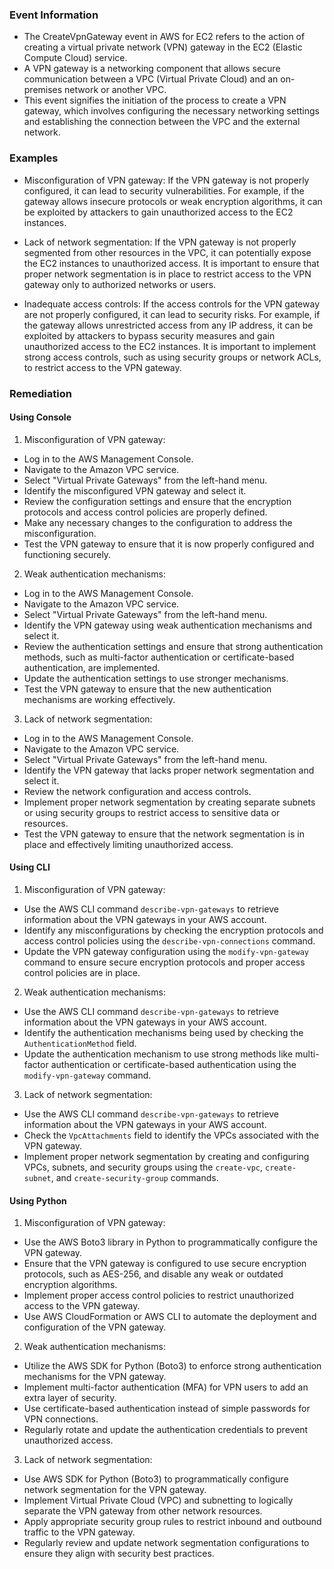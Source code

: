 
### Event Information

- The CreateVpnGateway event in AWS for EC2 refers to the action of creating a virtual private network (VPN) gateway in the EC2 (Elastic Compute Cloud) service.
- A VPN gateway is a networking component that allows secure communication between a VPC (Virtual Private Cloud) and an on-premises network or another VPC.
- This event signifies the initiation of the process to create a VPN gateway, which involves configuring the necessary networking settings and establishing the connection between the VPC and the external network.


### Examples

- Misconfiguration of VPN gateway: If the VPN gateway is not properly configured, it can lead to security vulnerabilities. For example, if the gateway allows insecure protocols or weak encryption algorithms, it can be exploited by attackers to gain unauthorized access to the EC2 instances.

- Lack of network segmentation: If the VPN gateway is not properly segmented from other resources in the VPC, it can potentially expose the EC2 instances to unauthorized access. It is important to ensure that proper network segmentation is in place to restrict access to the VPN gateway only to authorized networks or users.

- Inadequate access controls: If the access controls for the VPN gateway are not properly configured, it can lead to security risks. For example, if the gateway allows unrestricted access from any IP address, it can be exploited by attackers to bypass security measures and gain unauthorized access to the EC2 instances. It is important to implement strong access controls, such as using security groups or network ACLs, to restrict access to the VPN gateway.

### Remediation

#### Using Console

1. Misconfiguration of VPN gateway:
- Log in to the AWS Management Console.
- Navigate to the Amazon VPC service.
- Select "Virtual Private Gateways" from the left-hand menu.
- Identify the misconfigured VPN gateway and select it.
- Review the configuration settings and ensure that the encryption protocols and access control policies are properly defined.
- Make any necessary changes to the configuration to address the misconfiguration.
- Test the VPN gateway to ensure that it is now properly configured and functioning securely.

2. Weak authentication mechanisms:
- Log in to the AWS Management Console.
- Navigate to the Amazon VPC service.
- Select "Virtual Private Gateways" from the left-hand menu.
- Identify the VPN gateway using weak authentication mechanisms and select it.
- Review the authentication settings and ensure that strong authentication methods, such as multi-factor authentication or certificate-based authentication, are implemented.
- Update the authentication settings to use stronger mechanisms.
- Test the VPN gateway to ensure that the new authentication mechanisms are working effectively.

3. Lack of network segmentation:
- Log in to the AWS Management Console.
- Navigate to the Amazon VPC service.
- Select "Virtual Private Gateways" from the left-hand menu.
- Identify the VPN gateway that lacks proper network segmentation and select it.
- Review the network configuration and access controls.
- Implement proper network segmentation by creating separate subnets or using security groups to restrict access to sensitive data or resources.
- Test the VPN gateway to ensure that the network segmentation is in place and effectively limiting unauthorized access.

#### Using CLI

1. Misconfiguration of VPN gateway:
- Use the AWS CLI command `describe-vpn-gateways` to retrieve information about the VPN gateways in your AWS account.
- Identify any misconfigurations by checking the encryption protocols and access control policies using the `describe-vpn-connections` command.
- Update the VPN gateway configuration using the `modify-vpn-gateway` command to ensure secure encryption protocols and proper access control policies are in place.

2. Weak authentication mechanisms:
- Use the AWS CLI command `describe-vpn-gateways` to retrieve information about the VPN gateways in your AWS account.
- Identify the authentication mechanisms being used by checking the `AuthenticationMethod` field.
- Update the authentication mechanism to use strong methods like multi-factor authentication or certificate-based authentication using the `modify-vpn-gateway` command.

3. Lack of network segmentation:
- Use the AWS CLI command `describe-vpn-gateways` to retrieve information about the VPN gateways in your AWS account.
- Check the `VpcAttachments` field to identify the VPCs associated with the VPN gateway.
- Implement proper network segmentation by creating and configuring VPCs, subnets, and security groups using the `create-vpc`, `create-subnet`, and `create-security-group` commands.

#### Using Python

1. Misconfiguration of VPN gateway:
- Use the AWS Boto3 library in Python to programmatically configure the VPN gateway.
- Ensure that the VPN gateway is configured to use secure encryption protocols, such as AES-256, and disable any weak or outdated encryption algorithms.
- Implement proper access control policies to restrict unauthorized access to the VPN gateway.
- Use AWS CloudFormation or AWS CLI to automate the deployment and configuration of the VPN gateway.

2. Weak authentication mechanisms:
- Utilize the AWS SDK for Python (Boto3) to enforce strong authentication mechanisms for the VPN gateway.
- Implement multi-factor authentication (MFA) for VPN users to add an extra layer of security.
- Use certificate-based authentication instead of simple passwords for VPN connections.
- Regularly rotate and update the authentication credentials to prevent unauthorized access.

3. Lack of network segmentation:
- Use AWS SDK for Python (Boto3) to programmatically configure network segmentation for the VPN gateway.
- Implement Virtual Private Cloud (VPC) and subnetting to logically separate the VPN gateway from other network resources.
- Apply appropriate security group rules to restrict inbound and outbound traffic to the VPN gateway.
- Regularly review and update network segmentation configurations to ensure they align with security best practices.

